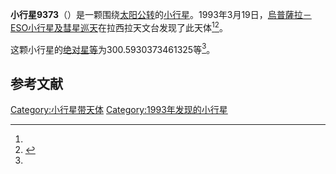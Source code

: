 {{Infobox planet
| bgcolour = #FFFFC0
| name = 9373 Hamra
| symbol = 
| image = 
| caption = 
| discovery = yes
| discovery_ref = 
| discoverer = [[烏普薩拉－ESO小行星及彗星巡天|烏普薩拉－ESO小行星及彗星巡天]]
| discovery_site = [[拉西拉天文台|拉西拉天文台]] 
| discovered = 1993年3月19日
| designations = yes
| mp_name = 
| named_after = 
| alt_names = 1993 FY43/ 1994 PH27
| mp_category = [[主带小行星|主带小行星]]
| orbit_ref = <ref name="a">[http://ssd.jpl.nasa.gov/sbdb.cgi?sstr=9373 9373 Hamra] {{Wayback|url=http://ssd.jpl.nasa.gov/sbdb.cgi?sstr=9373 |date=20210723132933 }}，小行星數據庫瀏覽器（JPL Small-Body Database Browser）－[[美国国家航空航天局|美国国家航空航天局]]喷气推进实验室</ref>
| epoch = 2456400.5 (2013年4月18日更新)
| aphelion = {{convert|2.941985395797291|AU|km|3|abbr=on|lk=out}}
| perihelion = {{convert|2.251499045834368|AU|km|3|abbr=on}}
| semimajor = {{convert|2.59674222081583|AU|km|3|abbr=on}}
| eccentricity = 0.132952425
| period = 1528.416388 [[日|日]]<br />4.18[[儒略年|儒略年]]
| avg_speed = 
| inclination = 2.380818834736855
| asc_node = 352.1995279563753
| mean_anomaly = 
| arg_peri = 300.5930373461325
| satellites = 
| physical_characteristics = yes
| dimensions = 
| mass = 
| density = 
| surface_grav = 
| escape_velocity = 
| sidereal_day = 
| axial_tilt = 
| pole_ecliptic_lat = 
| pole_ecliptic_lon = 
| albedo = 
| temperatures= 
| temp_name1 = 
| mean_temp_1 = 
| max_temp_1 = 
| temp_name2 = 
| max_temp_2 = 
| spectral_type = 
| abs_magnitude = 300.5930373461325
}}

'''小行星9373'''（{{lang-en|9373 Hamra}}）是一颗围绕[[太阳|太阳]][[公转|公转]]的[[小行星|小行星]]。1993年3月19日，[[烏普薩拉－ESO小行星及彗星巡天|烏普薩拉－ESO小行星及彗星巡天]]在拉西拉天文台发现了此天体<ref name="a" /><ref>{{cite news|title=小行星列表|url=http://cfa-www.harvard.edu/iau/lists/NumberedMPs.txt|accessdate=2013-07-08|newspaper=哈佛大学|archive-date=2008-05-17|archive-url=https://web.archive.org/web/20080517010638/http://cfa-www.harvard.edu/iau/lists/NumberedMPs.txt|dead-url=no}}</ref>。

这颗小行星的[[绝对星等|绝对星等]]为300.5930373461325等<ref name="a" />。

==参考文献==
{{reflist}}
{{Minor Planet Number|[[小行星9372|小行星9372]]|[[小行星9374|小行星9374]]}}

{{小天体}}

[[Category:小行星带天体|Category:小行星带天体]]
[[Category:1993年发现的小行星|Category:1993年发现的小行星]]

{{asteroid-stub}}
